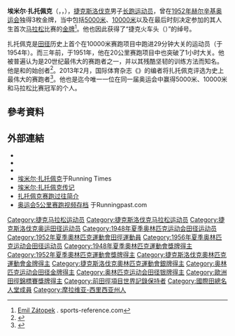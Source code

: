 {{Infobox sportsperson
| name                      = 埃米尔·扎托佩克<br />Emil Zátopek
| image                     = Fotothek df roe-neg 0006305 003 Emil Zátopek.jpg
| image_size                = 
| alt                       = 
| caption                   = 
| real_name                 = 
| native_name               = 
| native_name_lang          = 
| romanizedname             = 
| english_name              = Emil Zatopek
| birth_name                = 
| nationality               = {{CSHH}}
| national_team             = {{CSHH}}
| ethnicity                 = 
| hometown                  = 
| citizenship               = 
| birth_date                = {{Birth date|year=1922|month=9|day=19}}
| birth_place               = {{CSHH}}科普日夫尼采
| death_date                = {{Death date and age|2000|11|21|1922|9|19}}
| death_place               = 
| resting_place             = 
| resting_place_coordinates = 
| monuments                 = 
| residence                 = 
| education                 = 
| alma_mater                = 
| occupation                = 
| years_active              = 1944 - 2000
| agent                     = 
| height                    = 
| weight                    = 
| spouse                    = 
| country                   = {{CSHH}}
| sport                     = 田徑
| event                     = 中長跑、長跑
| collegeteam               = 
| former_partner            = 
| retired                   = 
| coaching                  = 
| worlds                    = 
| regionals                 = 
{{ubl
|'''1946年歐洲田徑錦標賽'''：5000公尺第五名
|'''1950年歐洲田徑錦標賽'''：10000公尺第一名
|'''1950年歐洲田徑錦標賽'''：5000公尺第一名
|'''1954年歐洲田徑錦標賽'''：10000公尺第一名
|'''1954年歐洲田徑錦標賽'''：5000公尺第三名
}}
| nationals                 = 
| olympics                  = 
{{ubl
|'''1948年夏季奧林匹克運動會'''：10000公尺第一名
|'''1948年夏季奧林匹克運動會'''：5000公尺第二名
|'''1952年夏季奧林匹克運動會'''：10000公尺第一名
|'''1952年夏季奧林匹克運動會'''：5000公尺第一名
|'''1952年夏季奧林匹克運動會'''：馬拉松第一名
|'''1956年夏季奧林匹克運動會'''：馬拉松第六名
}}
| highestranking            = 
| pb                        = 
{{ubl
|'''1500公尺'''：3分52.8秒（手動） （1947年）
|'''3000公尺'''：8分07.8秒（手動） （1948年）
|'''5000公尺'''：14分06.72秒 （1952年）
|'''10000公尺'''：29分59.8秒 （1948年）
|'''20000公尺'''：59分51.8秒（手動） （1951年）
|'''1小時'''：20.052公里 （1951年）
|'''25000公尺'''：1小時16分36.4秒（手動） （1955年）
|'''30000公尺'''：1小時35分23.8秒（手動） （1952年）
|'''馬拉松'''：2小時23分03.2秒 （1952年）
}}
| medaltemplates            = 
{{MedalCountry|{{CSHH}}}}
{{MedalSport|男子田徑}}
{{MedalCompetition|夏季奧林匹克運動會}}
{{MedalGold|1948年英國英格蘭倫敦|10000公尺}}
{{MedalSilver|1948年英國英格蘭倫敦|5000公尺}}
{{MedalGold|1952年芬蘭赫爾辛基|10000公尺}}
{{MedalGold|1952年芬蘭赫爾辛基|5000公尺}}
{{MedalGold|1952年芬蘭赫爾辛基|馬拉松}}
{{MedalCompetition|歐洲田徑錦標賽}}
{{MedalGold|1950年比利時布魯塞爾|10000公尺}}
{{MedalGold|1950年比利時布魯塞爾|5000公尺}}
{{MedalGold|1954年瑞士伯爾尼|10000公尺}}
{{MedalBronze|1954年瑞士伯爾尼|5000公尺}}
| updated                   = 2016年11月1日
}}
'''埃米尔·扎托佩克'''（{{lang-cs|'''Emil Zátopek'''}}，{{IPA-cs|ˈɛmɪl ˈzaːtopɛk|-|Cs-Emil Zatopek.ogg}}，{{bd|1922年|9月19日|2000年|11月22日}}），[[捷克斯洛伐克|捷克斯洛伐克]]男子[[长跑|长跑运动员]]，曾在[[1952年夏季奥林匹克运动会|1952年赫尔辛基奥运会]]独得3枚金牌，当中包括[[5000米赛跑|5000米]]、[[10000米赛跑|10000米]]以及在最后时刻决定参加的其人生首次[[马拉松|马拉松]]比赛的[[金牌|金牌]]<ref name=sr>[http://www.sports-reference.com/olympics/athletes/za/emil-zatopek-1.html Emil Zátopek] {{Wayback|url=http://www.sports-reference.com/olympics/athletes/za/emil-zatopek-1.html |date=20170701195436 }}. sports-reference.com</ref>。他也因此获得了“捷克火车头（{{lang|en|Czech Locomotive}}）”的绰号。

扎托佩克是[[田径|田径]]历史上首个在10000米赛跑项目中跑进29分钟大关的运动员（于1954年）。而三年前，于1951年，他在20公里赛跑项目中也突破了1小时大关。他被普遍认为是20世纪最伟大的赛跑者之一，并以其残酷坚韧的训练方法而知名。他是{{link-en|间歇训练法|Interval training}}和{{link-en|低换气训练法|Hypoventilation training}}的始创者<ref>{{cite web |url=http://www.runnersworld.co.uk/general/emil-zatopek-the-greatest-champion/8355.html |title=Emil Zatopek: The Greatest Champion? – General – Runner's World |publisher=Runnersworld.co.uk |date= |accessdate=12 May 2014 |archive-url=https://web.archive.org/web/20141213172131/http://www.runnersworld.co.uk/general/emil-zatopek-the-greatest-champion/8355.html |archive-date=2014-12-13 |dead-url=yes }}</ref>。2013年2月，国际体育杂志《{{link-en|赛跑者世界|Runner's World}}》的编者将扎托佩克评选为史上最伟大的赛跑者<ref>{{cite web |url=http://rw.runnersworld.com/pdf/groat.pdf |title=Greatest Runner |format=PDF |date= |accessdate=12 May 2014 |archive-url=https://web.archive.org/web/20150211052339/http://rw.runnersworld.com/pdf/groat.pdf |archive-date=2015-02-11 |dead-url=yes }}</ref>。他也是迄今唯一一位在同一届奥运会中赢得5000米、10000米和马拉松比赛冠军的个人。

== 參考資料 ==
{{Reflist}}

== 外部連結 ==
* {{IAAF name|198350}}
* {{Commonscat-inline|Emil Zátopek}}
* {{Wikiquote-inline|Emil Zátopek}}
* [https://web.archive.org/web/20110930151028/http://runningtimes.com/Article.aspx?ArticleID=5518&PageNum=1 埃米尔·扎托佩克]于Running Times
* [http://www.biographyonline.net/sport/athletics/emile-zatopek.html 埃米尔·扎托佩克传记] {{Wayback|url=http://www.biographyonline.net/sport/athletics/emile-zatopek.html |date=20201208074327 }}
* [http://www.runningpast.com/emil_zatopek.htm 扎托佩克赛跑过往简介]{{WebCite|url=https://www.webcitation.org/6BwbX4isG?url=http://www.runningpast.com/emil_zatopek.htm |date=20121105091953 |dateformat=iso }}
* [http://www.runningpast.com/media/zatopek_5k_large.wmv 奥运会5公里赛跑视频存档] {{Wayback|url=http://www.runningpast.com/media/zatopek_5k_large.wmv |date=20201211040824 }}于Runningpast.com

{{奥林匹克运动会田径比赛男子5000米冠军}}
{{奥林匹克运动会田径比赛男子马拉松冠军}}

{{Authority control}}
{{DEFAULTSORT:Zátopek, Emil}}
[[Category:捷克马拉松运动员|Category:捷克马拉松运动员]]
[[Category:捷克斯洛伐克马拉松运动员|Category:捷克斯洛伐克马拉松运动员]]
[[Category:捷克斯洛伐克奥运田径运动员|Category:捷克斯洛伐克奥运田径运动员]]
[[Category:1948年夏季奥林匹克运动会田径运动员|Category:1948年夏季奥林匹克运动会田径运动员]]
[[Category:1952年夏季奧林匹克運動會田徑運動員|Category:1952年夏季奧林匹克運動會田徑運動員]]
[[Category:1956年夏季奥林匹克运动会田径运动员|Category:1956年夏季奥林匹克运动会田径运动员]]
[[Category:1948年夏季奧林匹克運動會獎牌得主|Category:1948年夏季奧林匹克運動會獎牌得主]]
[[Category:1952年夏季奧林匹克運動會獎牌得主|Category:1952年夏季奧林匹克運動會獎牌得主]]
[[Category:捷克斯洛伐克奧林匹克運動會金牌得主|Category:捷克斯洛伐克奧林匹克運動會金牌得主]]
[[Category:捷克斯洛伐克奧林匹克運動會銀牌得主|Category:捷克斯洛伐克奧林匹克運動會銀牌得主]]
[[Category:奥林匹克运动会田径金牌得主|Category:奥林匹克运动会田径金牌得主]]
[[Category:奥林匹克运动会田径银牌得主|Category:奥林匹克运动会田径银牌得主]]
[[Category:歐洲田徑錦標賽獎牌得主|Category:歐洲田徑錦標賽獎牌得主]]
[[Category:前田徑項目世界記錄保持者|Category:前田徑項目世界記錄保持者]]
[[Category:國際田總名人堂成員|Category:國際田總名人堂成員]]
[[Category:摩拉维亚-西里西亚州人|Category:摩拉维亚-西里西亚州人]]